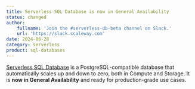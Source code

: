 ```yaml
---
title: Serverless SQL Database is now in General Availability
status: changed
author:
    fullname: 'Join the #serverless-db-beta channel on Slack.'
    url: 'https://slack.scaleway.com'
date: 2024-06-28
category: serverless
product: sql-databases
---
```


[Serverless SQL Database](https://www.scaleway.com/en/serverless-sql-database/) is a PostgreSQL-compatible database that automatically scales up and down to zero, both in Compute and Storage. It is **now in General Availability** and ready for production-grade use cases.

